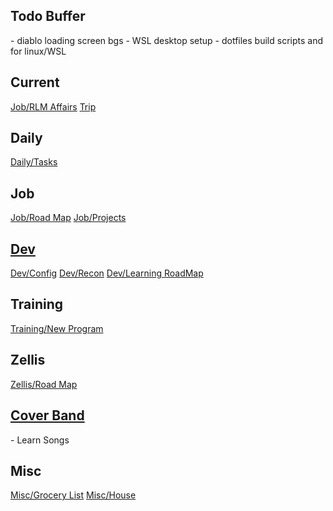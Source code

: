 == Todo Buffer ==
- diablo loading screen bgs
- WSL desktop setup
- dotfiles build scripts and for linux/WSL

== Current ==
[[Job/RLM Affairs]]
[[Trip]]

== Daily ==
[[Daily/Tasks]]

== Job ==
[[Job/Road Map]]
[[Job/Projects]]

== [[Dev]] ==
[[Dev/Config]]
[[Dev/Recon]]
[[Dev/Learning RoadMap]]

== Training ==
[[Training/New Program]]

== Zellis ==
[[Zellis/Road Map]]

== [[Cover Band]] ==
- Learn Songs

== Misc ==
[[Misc/Grocery List]]
[[Misc/House]]

